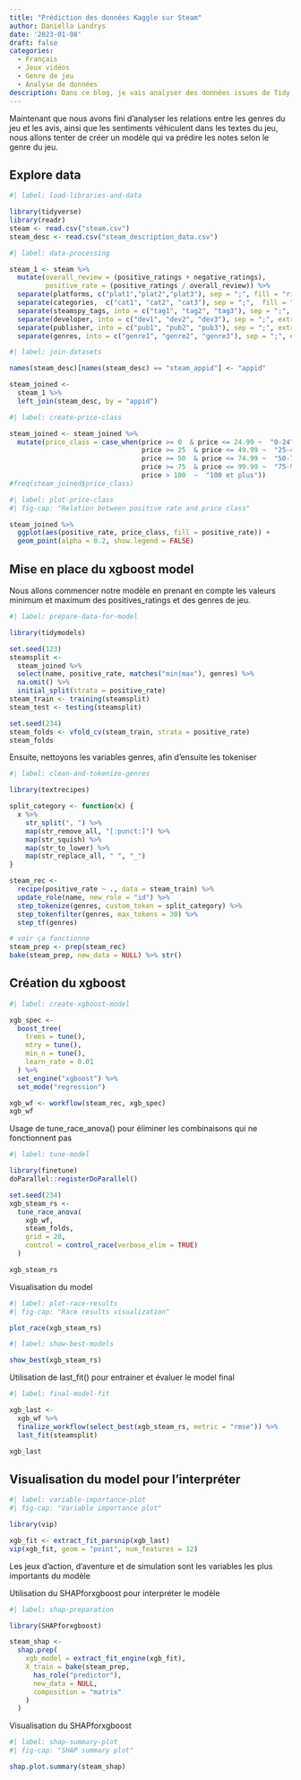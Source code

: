 ```yaml
---
title: "Prédiction des données Kaggle sur Steam"
author: Daniella Landrys
date: '2023-01-08'
draft: false
categories:
  - Français
  - Jeux vidéos
  - Genre de jeu
  - Analyse de données
description: Dans ce blog, je vais analyser des données issues de Tidy Tuesday 
---
```


Maintenant que nous avons fini d'analyser les relations entre les genres du jeu et les avis, ainsi que les sentiments véhiculent dans les textes du jeu, nous allons tenter de créer un modèle qui va prédire les notes selon le genre du jeu.

## Explore data

```r
#| label: load-libraries-and-data

library(tidyverse)
library(readr)
steam <- read.csv("steam.csv")
steam_desc <- read.csv("steam_description_data.csv")
```

```r
#| label: data-processing

steam_1 <- steam %>%
  mutate(overall_review = (positive_ratings + negative_ratings),
         positive_rate = (positive_ratings / overall_review)) %>%
  separate(platforms, c("plat1","plat2","plat3"), sep = ";", fill = "right", remove = FALSE) %>%
  separate(categories,  c("cat1", "cat2", "cat3"), sep = ";",  fill = "right", remove = FALSE) %>%
  separate(steamspy_tags, into = c("tag1", "tag2", "tag3"), sep = ";", extra = "drop", fill = "right", remove = FALSE)%>%
  separate(developer, into = c("dev1", "dev2", "dev3"), sep = ";", extra = "drop", fill = "right", remove = FALSE)%>%
  separate(publisher, into = c("pub1", "pub2", "pub3"), sep = ";", extra = "drop", fill = "right", remove = FALSE)%>%
  separate(genres, into = c("genre1", "genre2", "genre3"), sep = ";", extra = "drop", fill = "right", remove = FALSE)
```

```r
#| label: join-datasets

names(steam_desc)[names(steam_desc) == "steam_appid"] <- "appid"

steam_joined <-
  steam_1 %>%
  left_join(steam_desc, by = "appid")
```

```r
#| label: create-price-class

steam_joined <- steam_joined %>% 
  mutate(price_class = case_when(price >= 0  & price <= 24.99 ~  "0-24",
                                 price >= 25  & price <= 49.99 ~  "25-49",
                                 price >= 50  & price <= 74.99 ~  "50-74",
                                 price >= 75  & price <= 99.99 ~  "75-99",
                                 price > 100  ~  "100 et plus"))
#freq(steam_joined$price_class)
```

```r
#| label: plot-price-class
#| fig-cap: "Relation between positive rate and price class"

steam_joined %>%
  ggplot(aes(positive_rate, price_class, fill = positive_rate)) +
  geom_point(alpha = 0.2, show.legend = FALSE)
```

## Mise en place du xgboost model

Nous allons commencer notre modèle en prenant en compte les valeurs minimum et maximum des positives_ratings et des genres de jeu.

```r
#| label: prepare-data-for-model

library(tidymodels)

set.seed(123)
steamsplit <-
  steam_joined %>%
  select(name, positive_rate, matches("min|max"), genres) %>%
  na.omit() %>%
  initial_split(strata = positive_rate)
steam_train <- training(steamsplit)
steam_test <- testing(steamsplit)

set.seed(234)
steam_folds <- vfold_cv(steam_train, strata = positive_rate)
steam_folds
```

Ensuite, nettoyons les variables genres, afin d'ensuite les tokeniser

```r
#| label: clean-and-tokenize-genres

library(textrecipes)

split_category <- function(x) {
  x %>%
    str_split(", ") %>%
    map(str_remove_all, "[:punct:]") %>%
    map(str_squish) %>%
    map(str_to_lower) %>%
    map(str_replace_all, " ", "_")
}

steam_rec <-
  recipe(positive_rate ~ ., data = steam_train) %>%
  update_role(name, new_role = "id") %>%
  step_tokenize(genres, custom_token = split_category) %>%
  step_tokenfilter(genres, max_tokens = 30) %>%
  step_tf(genres)

# voir ça fonctionne
steam_prep <- prep(steam_rec)
bake(steam_prep, new_data = NULL) %>% str()
```

## Création du xgboost

```r
#| label: create-xgboost-model

xgb_spec <-
  boost_tree(
    trees = tune(),
    mtry = tune(),
    min_n = tune(),
    learn_rate = 0.01
  ) %>%
  set_engine("xgboost") %>%
  set_mode("regression")

xgb_wf <- workflow(steam_rec, xgb_spec)
xgb_wf
```

Usage de tune_race_anova() pour éliminer les combinaisons qui ne fonctionnent pas

```r
#| label: tune-model

library(finetune)
doParallel::registerDoParallel()

set.seed(234)
xgb_steam_rs <-
  tune_race_anova(
    xgb_wf,
    steam_folds,
    grid = 20,
    control = control_race(verbose_elim = TRUE)
  )

xgb_steam_rs
```

Visualisation du model

```r
#| label: plot-race-results
#| fig-cap: "Race results visualization"

plot_race(xgb_steam_rs)
```

```r
#| label: show-best-models

show_best(xgb_steam_rs)
```

Utilisation de last_fit() pour entrainer et évaluer le model final

```r
#| label: final-model-fit

xgb_last <-
  xgb_wf %>%
  finalize_workflow(select_best(xgb_steam_rs, metric = "rmse")) %>%
  last_fit(steamsplit)

xgb_last
```

## Visualisation du model pour l'interpréter

```r
#| label: variable-importance-plot
#| fig-cap: "Variable importance plot"

library(vip)

xgb_fit <- extract_fit_parsnip(xgb_last)
vip(xgb_fit, geom = "point", num_features = 12)
```

Les jeux d'action, d'aventure et de simulation sont les variables les plus importants du modèle

Utilisation du SHAPforxgboost pour interpréter le modèle

```r
#| label: shap-preparation

library(SHAPforxgboost)

steam_shap <-
  shap.prep(
    xgb_model = extract_fit_engine(xgb_fit),
    X_train = bake(steam_prep,
      has_role("predictor"),
      new_data = NULL,
      composition = "matrix"
    )
  )
```

Visualisation du SHAPforxgboost

```r
#| label: shap-summary-plot
#| fig-cap: "SHAP summary plot"

shap.plot.summary(steam_shap)
```
